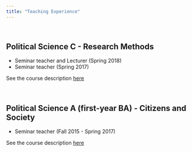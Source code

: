 ```yaml
---
title: "Teaching Experience"
---
```


<br>

## Political Science C - Research Methods

* Seminar teacher and Lecturer (Spring 2018)
* Seminar teacher (Spring 2017)
    
See the course description <a href="http://www.uu.se/en/admissions/master/selma/kursplan/?kKod=2SK079" target="_blank">here</a>

<br>
    
## Political Science A (first-year BA) - Citizens and Society

* Seminar teacher (Fall 2015 - Spring 2017)
    
See the course description <a href="http://www.uu.se/en/admissions/master/selma/kursplan/?kKod=2SK009" target="_blank">here</a>